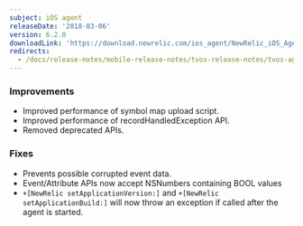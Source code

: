 ```yaml
---
subject: iOS agent
releaseDate: '2018-03-06'
version: 6.2.0
downloadLink: 'https://download.newrelic.com/ios_agent/NewRelic_iOS_Agent_6.2.0.zip'
redirects:
  - /docs/release-notes/mobile-release-notes/tvos-release-notes/tvos-agent-620-0
---
```


### Improvements

* Improved performance of symbol map upload script.
* Improved performance of recordHandledException API.
* Removed deprecated APIs.

### Fixes

* Prevents possible corrupted event data.
* Event/Attribute APIs now accept NSNumbers containing BOOL values
* `+[NewRelic setApplicationVersion:]` and `+[NewRelic setApplicationBuild:]` will now throw an exception if called after the agent is started.
